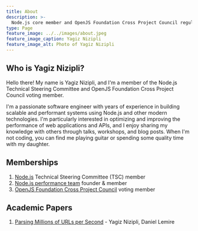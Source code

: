 ```yaml
---
title: About
description: >-
  Node.js core member and OpenJS Foundation Cross Project Council regular member
type: Page
feature_image: ../../images/about.jpeg
feature_image_caption: Yagiz Nizipli
feature_image_alt: Photo of Yagiz Nizipli
---
```


## Who is Yagiz Nizipli?

Hello there! My name is Yagiz Nizipli, and I'm a member of the Node.js Technical Steering Committee and OpenJS
Foundation Cross Project Council voting member.

I'm a passionate software engineer with years of experience in building scalable and performant systems using Node.js
and other modern technologies. I'm particularly interested in optimizing and improving the performance of
web applications and APIs, and I enjoy sharing my knowledge with others through talks, workshops, and blog posts.
When I'm not coding, you can find me playing guitar or spending some quality time with my daughter.

## Memberships

1. [Node.js][nodejs-repository] Technical Steering Committee (TSC) member
2. [Node.js performance team][nodejs-performance-repository] founder & member
3. [OpenJS Foundation Cross Project Council][openjsf-cpc-repository] voting member

## Academic Papers

1. [Parsing Millions of URLs per Second][parsing-millions-of-urls] - Yagiz Nizipli, Daniel Lemire

[nodejs-repository]: https://github.com/nodejs/node
[nodejs-performance-repository]: https://github.com/nodejs/performance
[openjsf-cpc-repository]: https://github.com/openjs-foundation/cross-project-council

[parsing-millions-of-urls]: https://www.authorea.com/doi/full/10.22541/au.168571970.03060289
